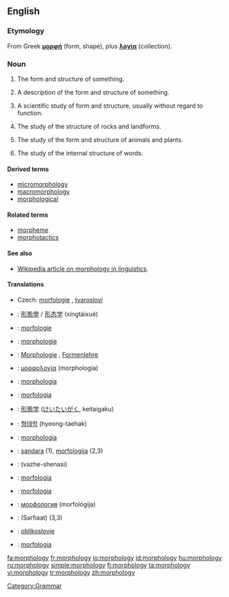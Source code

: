 ==English==
{{wikipedia}}

===Etymology===
From Greek '''[[μορφή]]''' (form, shape), plus '''[[λογία]]''' (collection).

===Noun===
{{en-noun|morphologi|es|-}}

# {{countable}} The form and structure of something.
# {{countable}} A description of the form and structure of something.
# {{uncountable}} A scientific study of form and structure, usually without regard to function.
# {{geology}} The study of the structure of rocks and landforms.
# {{biology}} The study of the form and structure of animals and plants.
# {{linguistics}} The study of the internal structure of words.

====Derived terms====
* [[micromorphology]]
* [[macromorphology]]
* [[morphological]]

====Related terms====
* [[morpheme]]
* [[morphotactics]]

====See also====
* [[w:morphology (linguistics)| Wikipedia article on morphology in linguistics]].

====Translations====
{{trans-top|the form and structure of something}}
{{trans-mid}}
{{trans-bottom}}

{{trans-top|a description of the form and structure of something}}
{{trans-mid}}
{{trans-bottom}}

{{trans-top|a scientific study of form and structure}}
{{trans-mid}}
{{trans-bottom}}

{{trans-top|geology}}
{{trans-mid}}
{{trans-bottom}}

{{trans-top|biology}}
{{trans-mid}}
{{trans-bottom}}

{{trans-top|linguistics}}
* Czech: [[morfologie]] {{f}}, [[tvarosloví]] {{n}}
{{trans-mid}}
{{trans-bottom}}

{{checktrans-top}}
* {{ttbc|Chinese}}: [[形態學]] / [[形态学]] (xíngtàixué)
* {{ttbc|Dutch}}: [[morfologie]] {{f}}
* {{ttbc|French}}: [[morphologie]] {{f}}
* {{ttbc|German}}: [[Morphologie]] {{f}}, [[Formenlehre]] {{f}}
* {{ttbc|Greek}}: [[μορφολογία]] (morphología) {{f}}
* {{ttbc|Interlingua}}: [[morphologia]]
* {{ttbc|Italian}}: [[morfologia]] {{f}}
* {{ttbc|Japanese}}: [[形態学]] ([[けいたいがく]], keitaigaku)
{{checktrans-mid}}
* {{ttbc|Korean}}: [[형태학]] (hyeong-taehak)
* {{ttbc|Latin}}: [[morphologia]]
* {{ttbc|Lithuanian}}: [[sandara]] {{f}} (1), [[morfologija]] {{f}} (2,3)
* {{ttbc|Persian}}: {{fa-Arab|[[واژهشناسی]]}} (vazhe-shenasi)
* {{ttbc|Polish}}: [[morfologia]] {{f}}
* {{ttbc|Portuguese}}: [[morfologia]] {{f}}
* {{ttbc|Russian}}: [[морфология]] (morfológija) {{f}}
* {{ttbc|Sindhi}}: {{SDchar|[[صرفيات]]}} (Sarfiaat) {{f}} (3,3)
* {{ttbc|Slovenian}}: [[oblikoslovje]]
* {{ttbc|Spanish}}: [[morfología]] {{f}}
{{checktrans-bottom}}

[[Category:Grammar]]

[[fa:morphology]]
[[fr:morphology]]
[[io:morphology]]
[[id:morphology]]
[[hu:morphology]]
[[ru:morphology]]
[[simple:morphology]]
[[fi:morphology]]
[[ta:morphology]]
[[vi:morphology]]
[[tr:morphology]]
[[zh:morphology]]